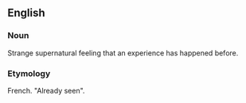 ==English==
===Noun===
Strange supernatural feeling that an experience has happened before.


===Etymology===
French. "Already seen".